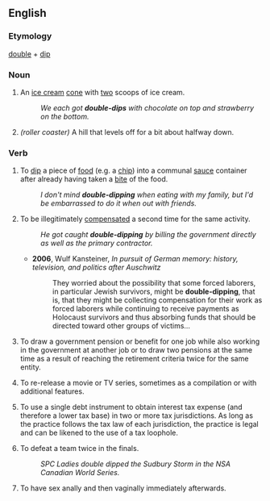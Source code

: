 ==English==

===Etymology===
[[double]] + [[dip]]

===Noun===
{{en-noun}}

# {{informal}} An [[ice cream]] [[cone]] with [[two]] scoops of ice cream.
#:''We each got '''double-dips''' with chocolate on top and strawberry on the bottom.''
# ''(roller coaster)'' A hill that levels off for a bit about halfway down.

===Verb===
{{en-verb|double-dip|p|ed}}

# {{informal}} To [[dip]] a piece of [[food]] (e.g. a [[chip]]) into a communal [[sauce]] container after already having taken a [[bite]] of the food.
#:''I don't mind '''double-dipping''' when eating with my family, but I'd be embarrassed to do it when out with friends.''
# {{informal}} To be illegitimately [[compensate]]d a second time for the same activity.
#:''He got caught '''double-dipping''' by billing the government directly as well as the primary contractor.''
#* '''2006''', Wulf Kansteiner, ''In pursuit of German memory: history, television, and politics after Auschwitz''
#*: They worried about the possibility that some forced laborers, in particular Jewish survivors, might be '''double-dipping''', that is, that they might be collecting compensation for their work as forced laborers while continuing to receive payments as Holocaust survivors and thus absorbing funds that should be directed toward other groups of victims...
# {{informal}} To draw a government pension or benefit for one job while also working in the government at another job or to draw two pensions at the same time as a result of reaching the retirement criteria twice for the same entity.
# {{context|entertainment industry}} To re-release a movie or TV series, sometimes as a compilation or with additional features.
# {{US|finance}} To use a single debt instrument to obtain interest tax expense (and therefore a lower tax base) in two or more tax jurisdictions.  As long as the practice follows the tax law of each jurisdiction, the practice is legal and can be likened to the use of a tax loophole.
# {{softball}}  To defeat a team twice in the finals.
#: ''SPC Ladies double dipped the Sudbury Storm in the NSA Canadian World Series.''
# {{rfv-sense}} {{context|pornography}} To have sex anally and then vaginally immediately afterwards.